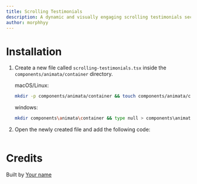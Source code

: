 ```yaml
---
title: Scrolling Testimonials
description: A dynamic and visually engaging scrolling testimonials section
author: morphhyy
---
```


<ComponentPreview name="container-scrolling-testimonials--docs" />

# Installation

1. Create a new file called `scrolling-testimonials.tsx` inside the `components/animata/container` directory.

   macOS/Linux:
   ```bash
   mkdir -p components/animata/container && touch components/animata/container/scrolling-testimonials.tsx
   ```

   windows:
   ```bash
   mkdir components\animata\container && type null > components\animata\container\scrolling-testimonials.tsx
   ```

2. Open the newly created file and add the following code:

   ```jsx file=<rootDir>/animata/container/scrolling-testimonials.tsx

   ```


# Credits

   Built by [Your name](https://github.com/morphhyy)

